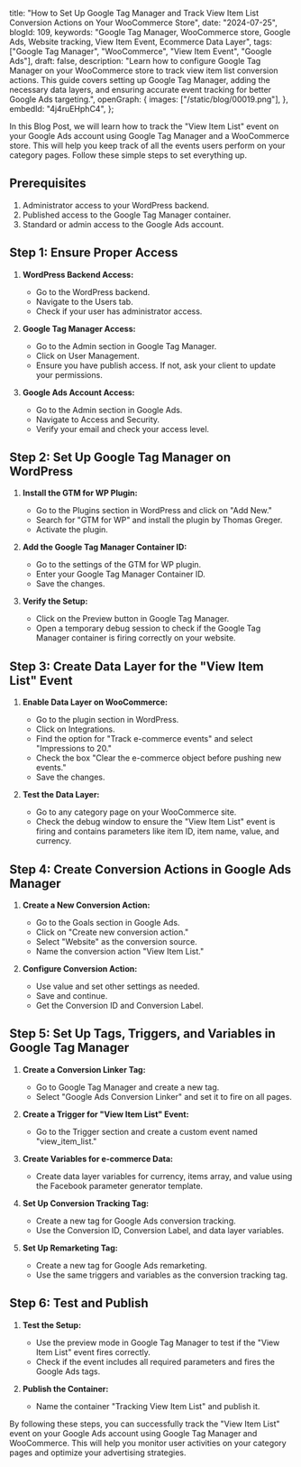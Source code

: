   title:
    "How to Set Up Google Tag Manager and Track View Item List Conversion Actions on Your WooCommerce Store",
  date: "2024-07-25",
  blogId: 109,
  keywords:
    "Google Tag Manager, WooCommerce store, Google Ads, Website tracking, View Item Event, Ecommerce Data Layer",
  tags: ["Google Tag Manager", "WooCommerce", "View Item Event", "Google Ads"],
  draft: false,
  description:
    "Learn how to configure Google Tag Manager on your WooCommerce store to track view item list conversion actions. This guide covers setting up Google Tag Manager, adding the necessary data layers, and ensuring accurate event tracking for better Google Ads targeting.",
  openGraph: {
    images: ["/static/blog/00019.png"],
  },
  embedId: "4j4ruEHphC4",
};

In this Blog Post, we will learn how to track the "View Item List" event on your Google Ads account using Google Tag Manager and a WooCommerce store. This will help you keep track of all the events users perform on your category pages. Follow these simple steps to set everything up.

## Prerequisites

1. Administrator access to your WordPress backend.
2. Published access to the Google Tag Manager container.
3. Standard or admin access to the Google Ads account.

## Step 1: Ensure Proper Access

1. **WordPress Backend Access:**

   - Go to the WordPress backend.
   - Navigate to the Users tab.
   - Check if your user has administrator access.

2. **Google Tag Manager Access:**

   - Go to the Admin section in Google Tag Manager.
   - Click on User Management.
   - Ensure you have publish access. If not, ask your client to update your permissions.

3. **Google Ads Account Access:**
   - Go to the Admin section in Google Ads.
   - Navigate to Access and Security.
   - Verify your email and check your access level.

## Step 2: Set Up Google Tag Manager on WordPress

1. **Install the GTM for WP Plugin:**

   - Go to the Plugins section in WordPress and click on "Add New."
   - Search for "GTM for WP" and install the plugin by Thomas Greger.
   - Activate the plugin.

2. **Add the Google Tag Manager Container ID:**

   - Go to the settings of the GTM for WP plugin.
   - Enter your Google Tag Manager Container ID.
   - Save the changes.

3. **Verify the Setup:**
   - Click on the Preview button in Google Tag Manager.
   - Open a temporary debug session to check if the Google Tag Manager container is firing correctly on your website.

## Step 3: Create Data Layer for the "View Item List" Event

1. **Enable Data Layer on WooCommerce:**

   - Go to the plugin section in WordPress.
   - Click on Integrations.
   - Find the option for "Track e-commerce events" and select "Impressions to 20."
   - Check the box "Clear the e-commerce object before pushing new events."
   - Save the changes.

2. **Test the Data Layer:**
   - Go to any category page on your WooCommerce site.
   - Check the debug window to ensure the "View Item List" event is firing and contains parameters like item ID, item name, value, and currency.

## Step 4: Create Conversion Actions in Google Ads Manager

1. **Create a New Conversion Action:**

   - Go to the Goals section in Google Ads.
   - Click on "Create new conversion action."
   - Select "Website" as the conversion source.
   - Name the conversion action "View Item List."

2. **Configure Conversion Action:**
   - Use value and set other settings as needed.
   - Save and continue.
   - Get the Conversion ID and Conversion Label.

## Step 5: Set Up Tags, Triggers, and Variables in Google Tag Manager

1. **Create a Conversion Linker Tag:**

   - Go to Google Tag Manager and create a new tag.
   - Select "Google Ads Conversion Linker" and set it to fire on all pages.

2. **Create a Trigger for "View Item List" Event:**

   - Go to the Trigger section and create a custom event named "view_item_list."

3. **Create Variables for e-commerce Data:**

   - Create data layer variables for currency, items array, and value using the Facebook parameter generator template.

4. **Set Up Conversion Tracking Tag:**

   - Create a new tag for Google Ads conversion tracking.
   - Use the Conversion ID, Conversion Label, and data layer variables.

5. **Set Up Remarketing Tag:**
   - Create a new tag for Google Ads remarketing.
   - Use the same triggers and variables as the conversion tracking tag.

## Step 6: Test and Publish

1. **Test the Setup:**

   - Use the preview mode in Google Tag Manager to test if the "View Item List" event fires correctly.
   - Check if the event includes all required parameters and fires the Google Ads tags.

2. **Publish the Container:**
   - Name the container "Tracking View Item List" and publish it.

By following these steps, you can successfully track the "View Item List" event on your Google Ads account using Google Tag Manager and WooCommerce. This will help you monitor user activities on your category pages and optimize your advertising strategies.
